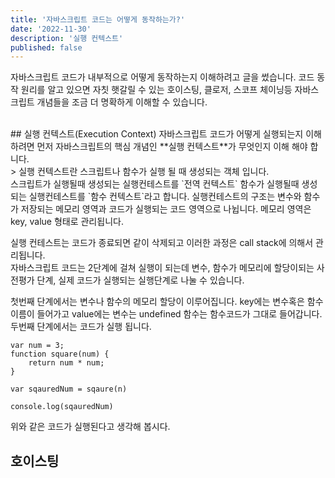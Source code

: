 ```yaml
---
title: '자바스크립트 코드는 어떻게 동작하는가?'
date: '2022-11-30'
description: '실행 컨텍스트'
published: false
---
```


자바스크립트 코드가 내부적으로 어떻게 동작하는지 이해하려고 글을 썼습니다. 코드 동작 원리를 알고 있으면
자칫 햇갈릴 수 있는 호이스팅, 클로저, 스코프 체이닝등 자바스크립트 개념들을 조금 더 명확하게 이해할 수 있습니다.

<br/>
## 실행 컨텍스트(Execution Context)
자바스크립트 코드가 어떻게 실행되는지 이해하려면 먼저 자바스크립트의 핵심 개념인 **실행 컨텍스트**가 무엇인지 이해 해야 합니다.
<br/>
> 실행 컨텍스트란 스크립트나 함수가 실행 될 때 생성되는 객체 입니다.
<br/>
스크립트가 실행될때 생성되는 실행컨테스트를 `전역 컨텍스트` 함수가 실행될때 생성되는 실행컨테스트를 `함수 컨텍스트`라고 합니다.
실행컨테스트의 구조는 변수와 함수가 저장되는 메모리 영역과 코드가 실행되는 코드 영역으로 나뉩니다.
메모리 영역은 key, value 형태로 관리됩니다.
<br/>

실행 컨테스트는 코드가 종료되면 같이 삭제되고 이러한 과정은 call stack에 의해서 관리됩니다.
<br/>
자바스크립트 코드는 2단계에 걸쳐 실행이 되는데
변수, 함수가 메모리에 할당이되는 사전평가 단계, 실제 코드가 실행되는 실행단계로 나눌 수 있습니다.

첫번째 단계에서는 변수나 함수의 메모리 할당이 이루어집니다.
key에는 변수혹은 함수 이름이 들어가고 value에는 변수는 undefined 함수는 함수코드가 그대로 들어갑니다.
두번째 단계에서는 코드가 실행 됩니다. 

```
var num = 3;
function square(num) {
    return num * num;
}

var sqauredNum = sqaure(n)

console.log(sqauredNum)
```
위와 같은 코드가 실행된다고 생각해 봅시다.








## 호이스팅






